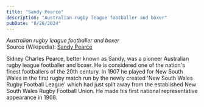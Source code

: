 ```yaml
---
title: "Sandy Pearce"
description: "Australian rugby league footballer and boxer"
pubDate: "8/26/2024"
---
```


*Australian rugby league footballer and boxer*  
Source (Wikipedia): [Sandy Pearce][1]

Sidney Charles Pearce, better known as Sandy, was a pioneer Australian rugby league footballer and boxer. He is considered one of the nation's finest footballers of the 20th century. In 1907 he played for New South Wales in the first rugby match run by the newly created 'New South Wales Rugby Football League' which had just split away from the established New South Wales Rugby Football Union. He made his first national representative appearance in 1908.

[1]: https://en.wikipedia.org/wiki/Sandy_Pearce
